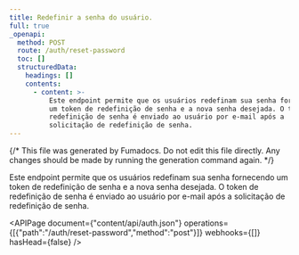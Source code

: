 ```yaml
---
title: Redefinir a senha do usuário.
full: true
_openapi:
  method: POST
  route: /auth/reset-password
  toc: []
  structuredData:
    headings: []
    contents:
      - content: >-
          Este endpoint permite que os usuários redefinam sua senha fornecendo
          um token de redefinição de senha e a nova senha desejada. O token de
          redefinição de senha é enviado ao usuário por e-mail após a
          solicitação de redefinição de senha.
---
```


{/* This file was generated by Fumadocs. Do not edit this file directly. Any changes should be made by running the generation command again. */}

Este endpoint permite que os usuários redefinam sua senha fornecendo um token de redefinição de senha e a nova senha desejada. O token de redefinição de senha é enviado ao usuário por e-mail após a solicitação de redefinição de senha.

<APIPage document={"content/api/auth.json"} operations={[{"path":"/auth/reset-password","method":"post"}]} webhooks={[]} hasHead={false} />